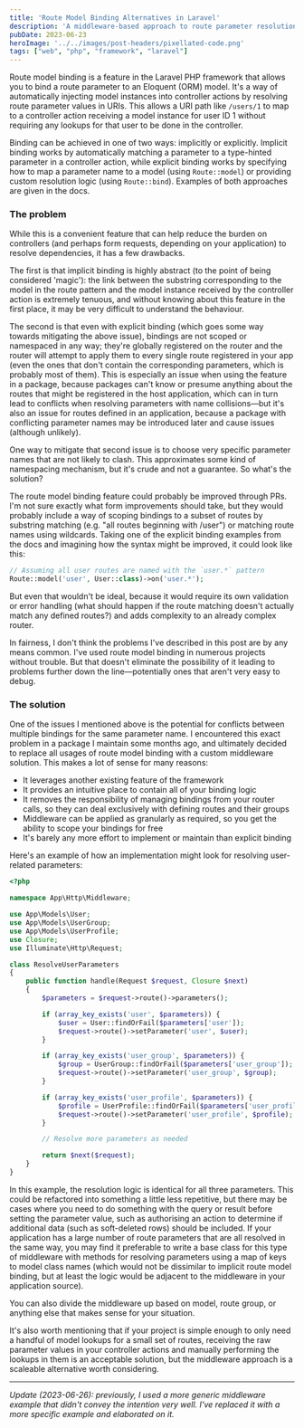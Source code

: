 ```yaml
---
title: 'Route Model Binding Alternatives in Laravel'
description: 'A middleware-based approach to route parameter resolution.'
pubDate: 2023-06-23
heroImage: '../../images/post-headers/pixellated-code.png'
tags: ["web", "php", "framework", "laravel"]
---
```


<ExternalLink url="https://laravel.com/docs/10.x/routing#route-model-binding">Route model binding</ExternalLink> is a feature in the Laravel PHP framework that allows you to bind a route parameter to an Eloquent (ORM) model. It's a way of automatically injecting model instances into controller actions by resolving route parameter values in URIs. This allows a URI path like `/users/1` to map to a controller action receiving a model instance for user ID 1 without requiring any lookups for that user to be done in the controller.

Binding can be achieved in one of two ways: implicitly or explicitly. Implicit binding works by automatically matching a parameter to a type-hinted parameter in a controller action, while explicit binding works by specifying how to map a parameter name to a model (using <ExternalLink url="https://laravel.com/api/10.x/Illuminate/Routing/Router.html#method_model">`Route::model`</ExternalLink>) or providing custom resolution logic (using <ExternalLink url="https://laravel.com/api/10.x/Illuminate/Routing/Router.html#method_bind">`Route::bind`</ExternalLink>). Examples of both approaches are given in <ExternalLink url="https://laravel.com/docs/10.x/routing#route-model-binding">the docs</ExternalLink>.

### The problem

While this is a convenient feature that can help reduce the burden on controllers (and perhaps form requests, depending on your application) to resolve dependencies, it has a few drawbacks.

The first is that implicit binding is highly abstract (to the point of being considered 'magic'): the link between the substring corresponding to the model in the route pattern and the model instance received by the controller action is extremely tenuous, and without knowing about this feature in the first place, it may be very difficult to understand the behaviour.

The second is that even with explicit binding (which goes some way towards mitigating the above issue), bindings are not scoped or namespaced in any way; they're globally registered on the router and the router will attempt to apply them to every single route registered in your app (even the ones that don't contain the corresponding parameters, which is probably most of them). This is especially an issue when using the feature in a package, because packages can't know or presume anything about the routes that might be registered in the host application, which can in turn lead to conflicts when resolving parameters with name collisions—but it's also an issue for routes defined in an application, because a package with conflicting parameter names may be introduced later and cause issues (although unlikely).

One way to mitigate that second issue is to choose very specific parameter names that are not likely to clash. This approximates some kind of namespacing mechanism, but it's crude and not a guarantee. So what's the solution?

The route model binding feature could probably be improved through PRs. I'm not sure exactly what form improvements should take, but they would probably include a way of scoping bindings to a subset of routes by substring matching (e.g. "all routes beginning with /user") or matching route names using wildcards. Taking one of the explicit binding examples from the docs and imagining how the syntax might be improved, it could look like this:

```php
// Assuming all user routes are named with the `user.*` pattern
Route::model('user', User::class)->on('user.*');
```

But even that wouldn't be ideal, because it would require its own validation or error handling (what should happen if the route matching doesn't actually match any defined routes?) and adds complexity to an already complex router.

In fairness, I don't think the problems I've described in this post are by any means common. I've used route model binding in numerous projects without trouble. But that doesn't eliminate the possibility of it leading to problems further down the line—potentially ones that aren't very easy to debug.

### The solution

One of the issues I mentioned above is the potential for conflicts between multiple bindings for the same parameter name. I encountered this exact problem in a package I maintain some months ago, and ultimately decided to replace all usages of route model binding with a <ExternalLink url="https://github.com/Team-Tea-Time/laravel-forum/pull/322">custom middleware solution</ExternalLink>. This makes a lot of sense for many reasons:

* It leverages another existing feature of the framework
* It provides an intuitive place to contain all of your binding logic
* It removes the responsibility of managing bindings from your router calls, so they can deal exclusively with defining routes and their groups
* Middleware can be applied as granularly as required, so you get the ability to scope your bindings for free
* It's barely any more effort to implement or maintain than explicit binding

Here's an example of how an implementation might look for resolving user-related parameters:

```php
<?php

namespace App\Http\Middleware;

use App\Models\User;
use App\Models\UserGroup;
use App\Models\UserProfile;
use Closure;
use Illuminate\Http\Request;

class ResolveUserParameters
{
    public function handle(Request $request, Closure $next)
    {
        $parameters = $request->route()->parameters();

        if (array_key_exists('user', $parameters)) {
            $user = User::findOrFail($parameters['user']);
            $request->route()->setParameter('user', $user);
        }

        if (array_key_exists('user_group', $parameters)) {
            $group = UserGroup::findOrFail($parameters['user_group']);
            $request->route()->setParameter('user_group', $group);
        }

        if (array_key_exists('user_profile', $parameters)) {
            $profile = UserProfile::findOrFail($parameters['user_profile']);
            $request->route()->setParameter('user_profile', $profile);
        }

        // Resolve more parameters as needed

        return $next($request);
    }
}
```

In this example, the resolution logic is identical for all three parameters. This could be refactored into something a little less repetitive, but there may be cases where you need to do something with the query or result before setting the parameter value, such as <ExternalLink url="https://laravel.com/docs/10.x/authorization#authorizing-actions-via-gates">authorising an action</ExternalLink> to determine if additional data (such as soft-deleted rows) should be included. If your application has a large number of route parameters that are all resolved in the same way, you may find it preferable to write a base class for this type of middleware with methods for resolving parameters using a map of keys to model class names (which would not be dissimilar to implicit route model binding, but at least the logic would be adjacent to the middleware in your application source).

You can also divide the middleware up based on model, route group, or anything else that makes sense for your situation.

It's also worth mentioning that if your project is simple enough to only need a handful of model lookups for a small set of routes, receiving the raw parameter values in your controller actions and manually performing the lookups in them is an acceptable solution, but the middleware approach is a scaleable alternative worth considering.

---

_Update (2023-06-26): previously, I used a more generic middleware example that didn't convey the intention very well. I've replaced it with a more specific example and elaborated on it._